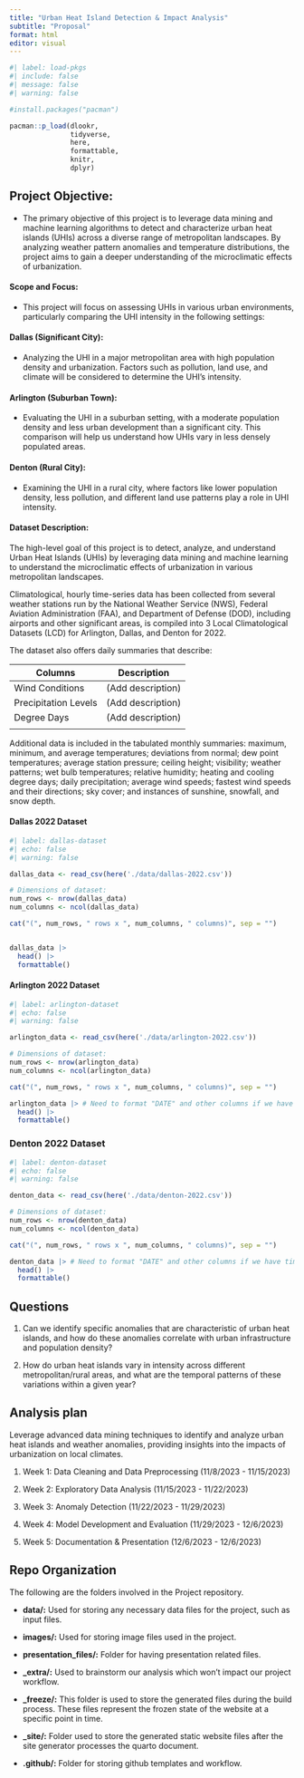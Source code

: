 ```yaml
---
title: "Urban Heat Island Detection & Impact Analysis"
subtitle: "Proposal"
format: html
editor: visual
---
```


```r
#| label: load-pkgs
#| include: false
#| message: false
#| warning: false

#install.packages("pacman")

pacman::p_load(dlookr,
               tidyverse,
               here,
               formattable,
               knitr,
               dplyr)
```

## Project Objective**:**

-   The primary objective of this project is to leverage data mining and machine learning algorithms to detect and characterize urban heat islands (UHIs) across a diverse range of metropolitan landscapes. By analyzing weather pattern anomalies and temperature distributions, the project aims to gain a deeper understanding of the microclimatic effects of urbanization.

#### **Scope and Focus:**

-   This project will focus on assessing UHIs in various urban environments, particularly comparing the UHI intensity in the following settings:

#### **Dallas (Significant City):**

-   Analyzing the UHI in a major metropolitan area with high population density and urbanization. Factors such as pollution, land use, and climate will be considered to determine the UHI's intensity.

#### **Arlington (Suburban Town):**

-   Evaluating the UHI in a suburban setting, with a moderate population density and less urban development than a significant city. This comparison will help us understand how UHIs vary in less densely populated areas.

#### **Denton (Rural City):**

-   Examining the UHI in a rural city, where factors like lower population density, less pollution, and different land use patterns play a role in UHI intensity.

#### Dataset Description:

The high-level goal of this project is to detect, analyze, and understand Urban Heat Islands (UHIs) by leveraging data mining and machine learning to understand the microclimatic effects of urbanization in various metropolitan landscapes.

Climatological, hourly time-series data has been collected from several weather stations run by the National Weather Service (NWS), Federal Aviation Administration (FAA), and Department of Defense (DOD), including airports and other significant areas, is compiled into 3 Local Climatological Datasets (LCD) for Arlington, Dallas, and Denton for 2022.

The dataset also offers daily summaries that describe:

| Columns              | Description       |
|----------------------|-------------------|
| Wind Conditions      | (Add description) |
| Precipitation Levels | (Add description) |
| Degree Days          | (Add description) |
|                      |                   |

Additional data is included in the tabulated monthly summaries: maximum, minimum, and average temperatures; deviations from normal; dew point temperatures; average station pressure; ceiling height; visibility; weather patterns; wet bulb temperatures; relative humidity; heating and cooling degree days; daily precipitation; average wind speeds; fastest wind speeds and their directions; sky cover; and instances of sunshine, snowfall, and snow depth.

#### Dallas 2022 Dataset

```r
#| label: dallas-dataset
#| echo: false
#| warning: false

dallas_data <- read_csv(here('./data/dallas-2022.csv'))

# Dimensions of dataset:
num_rows <- nrow(dallas_data)
num_columns <- ncol(dallas_data)

cat("(", num_rows, " rows x ", num_columns, " columns)", sep = "")


dallas_data |>
  head() |>
  formattable()
```

#### **Arlington 2022 Dataset**

```r
#| label: arlington-dataset
#| echo: false
#| warning: false

arlington_data <- read_csv(here('./data/arlington-2022.csv'))

# Dimensions of dataset:
num_rows <- nrow(arlington_data)
num_columns <- ncol(arlington_data)

cat("(", num_rows, " rows x ", num_columns, " columns)", sep = "")

arlington_data |> # Need to format "DATE" and other columns if we have time.
  head() |>
  formattable()
```

### **Denton 2022 Dataset**

```r
#| label: denton-dataset
#| echo: false
#| warning: false

denton_data <- read_csv(here('./data/denton-2022.csv'))

# Dimensions of dataset:
num_rows <- nrow(denton_data)
num_columns <- ncol(denton_data)

cat("(", num_rows, " rows x ", num_columns, " columns)", sep = "")

denton_data |> # Need to format "DATE" and other columns if we have time.
  head() |>
  formattable()
```

## Questions

1.  Can we identify specific anomalies that are characteristic of urban heat islands, and how do these anomalies correlate with urban infrastructure and population density?

2.  How do urban heat islands vary in intensity across different metropolitan/rural areas, and what are the temporal patterns of these variations within a given year?

## Analysis plan

Leverage advanced data mining techniques to identify and analyze urban heat islands and weather anomalies, providing insights into the impacts of urbanization on local climates.

1.  Week 1: Data Cleaning and Data Preprocessing (11/8/2023 - 11/15/2023)

2.  Week 2: Exploratory Data Analysis (11/15/2023 - 11/22/2023)

3.  Week 3: Anomaly Detection (11/22/2023 - 11/29/2023)

4.  Week 4: Model Development and Evaluation (11/29/2023 - 12/6/2023)

5.  Week 5: Documentation & Presentation (12/6/2023 - 12/6/2023)

## Repo Organization

The following are the folders involved in the Project repository.

-   **data/:** Used for storing any necessary data files for the project, such as input files.

-   **images/:** Used for storing image files used in the project.

-   **presentation_files/:** Folder for having presentation related files.

-   **\_extra/:** Used to brainstorm our analysis which won't impact our project workflow.

-   **\_freeze/:** This folder is used to store the generated files during the build process. These files represent the frozen state of the website at a specific point in time.

-   **\_site/:** Folder used to store the generated static website files after the site generator processes the quarto document.

-   **.github/:** Folder for storing github templates and workflow.
